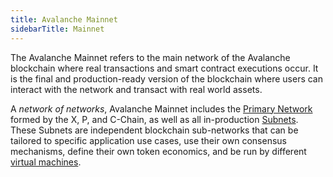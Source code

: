 ```yaml
---
title: Avalanche Mainnet
sidebarTitle: Mainnet
---
```

The Avalanche Mainnet refers to the main network of the Avalanche blockchain where real transactions and smart contract executions occur. It is the final and production-ready version of the blockchain where users can interact with the network and transact with real world assets.

A _network of networks_, Avalanche Mainnet includes the [Primary Network](/learn/primary-network) formed by the X, P, and C-Chain, as well as all in-production [Subnets](/learn/subnets). These Subnets are independent blockchain sub-networks that can be tailored to specific application use cases, use their own consensus mechanisms, define their own token economics, and be run by different [virtual machines](/learn/virtual-machines).